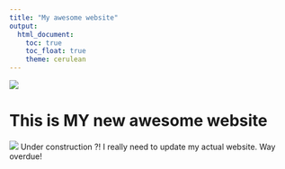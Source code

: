 ```yaml
---
title: "My awesome website"
output: 
  html_document:
    toc: true
    toc_float: true
    theme: cerulean
---
```


![](https://strangebirds.files.wordpress.com/2008/05/roz-04.jpg)

# This is MY new awesome website

![](https://media.giphy.com/media/drXGoW1iudhKw/giphy.gif)
Under construction ?!
I really need to update my actual website. Way overdue!
